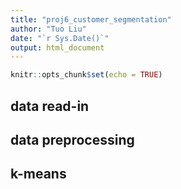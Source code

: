 ```yaml
---
title: "proj6_customer_segmentation"
author: "Tuo Liu"
date: "`r Sys.Date()`"
output: html_document
---
```


```r
knitr::opts_chunk$set(echo = TRUE)
```

## data read-in

## data preprocessing

## k-means


